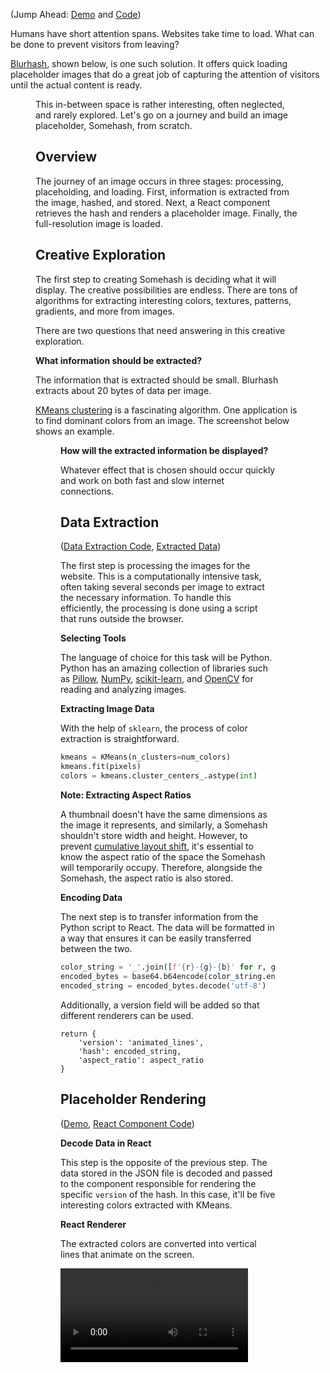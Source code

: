 
(Jump Ahead: [Demo](https://pointlessprojects.com/somehash/) and [Code](https://github.com/TravisBumgarner/pointless-projects/tree/main/somehash))

Humans have short attention spans. Websites take time to load. What can be done to prevent visitors from leaving?

[Blurhash](https://blurha.sh/), shown below, is one such solution. It offers quick loading placeholder images that do a great job of capturing the attention of visitors until the actual content is ready.

<Figure
  src="/post-resources/somehash/blurhash.png"
  caption="Blurhash in Action"
/>

This in-between space is rather interesting, often neglected, and rarely explored. Let's go on a journey and build an image placeholder, Somehash, from scratch.

## Overview

The journey of an image occurs in three stages: processing, placeholding, and loading. First, information is extracted from the image, hashed, and stored. Next, a React component retrieves the hash and renders a placeholder image. Finally, the full-resolution image is loaded.

## Creative Exploration

The first step to creating Somehash is deciding what it will display. The creative possibilities are endless. There are tons of algorithms for extracting interesting colors, textures, patterns, gradients, and more from images.

There are two questions that need answering in this creative exploration.

**What information should be extracted?**

The information that is extracted should be small. Blurhash extracts about 20 bytes of data per image.

[KMeans clustering](https://medium.com/analytics-vidhya/color-separation-in-an-image-using-kmeans-clustering-using-python-f994fa398454) is a fascinating algorithm. One application is to find dominant colors from an image. The screenshot below shows an example.

<Figure
  src="/post-resources/somehash/colors.png"
  caption="Dominant colors extracted from a photo"
/>

**How will the extracted information be displayed?**

Whatever effect that is chosen should occur quickly and work on both fast and slow internet connections.

## Data Extraction

([Data Extraction Code](https://github.com/TravisBumgarner/pointless-projects/blob/6b6a1cf8c9937a623f997a72e0e9e83299fe6ab6/somehash/main.py), [Extracted Data](https://github.com/TravisBumgarner/pointless-projects/blob/main/somehash/react-app/src/output.json))

The first step is processing the images for the website. This is a computationally intensive task, often taking several seconds per image to extract the necessary information. To handle this efficiently, the processing is done using a script that runs outside the browser.

**Selecting Tools**

The language of choice for this task will be Python. Python has an amazing collection of libraries such as [Pillow](https://pypi.org/project/pillow/), [NumPy](https://numpy.org/), [scikit-learn](https://scikit-learn.org/stable/), and [OpenCV](https://opencv.org/) for reading and analyzing images.

**Extracting Image Data**

With the help of `sklearn`, the process of color extraction is straightforward.

```python
kmeans = KMeans(n_clusters=num_colors)
kmeans.fit(pixels)
colors = kmeans.cluster_centers_.astype(int)
```

**Note: Extracting Aspect Ratios**

A thumbnail doesn't have the same dimensions as the image it represents, and similarly, a Somehash shouldn't store width and height. However, to prevent [cumulative layout shift](https://web.dev/articles/cls), it's essential to know the aspect ratio of the space the Somehash will temporarily occupy. Therefore, alongside the Somehash, the aspect ratio is also stored.

**Encoding Data**

The next step is to transfer information from the Python script to React. The data will be formatted in a way that ensures it can be easily transferred between the two.

```python
color_string = '_'.join([f'{r}-{g}-{b}' for r, g, b in colors])
encoded_bytes = base64.b64encode(color_string.encode('utf-8'))
encoded_string = encoded_bytes.decode('utf-8')
```

Additionally, a version field will be added so that different renderers can be used.

```
return {
    'version': 'animated_lines',
    'hash': encoded_string,
    'aspect_ratio': aspect_ratio
}
```

## Placeholder Rendering

([Demo](https://pointlessprojects.com/somehash/), [React Component Code](https://github.com/TravisBumgarner/pointless-projects/blob/6b6a1cf8c9937a623f997a72e0e9e83299fe6ab6/somehash/react-app/src/SomeHashImage.tsx))

**Decode Data in React**

This step is the opposite of the previous step. The data stored in the JSON file is decoded and passed to the component responsible for rendering the specific `version` of the hash. In this case, it'll be five interesting colors extracted with KMeans.

**React Renderer**

The extracted colors are converted into vertical lines that animate on the screen.

<Video src="/post-resources/somehash/preview.mp4" aspectRatio="1564/1184" />

At this point, the image starts loading, loads, and then takes the place of the placeholder.

## Areas of Improvement

**Encoding / Decoding**

The data is small enough that it could probably be moved around inside of the JSON object without needing the additional step of Base64 encoding.

**Placeholder to Full Image Transition**

Currently, when the animation completes, it will display whatever is loaded. It would be best if the animation was instead connected to the image's `onload` event for a more seamless transition.

**Production Readiness**

This project explored the minimum path to complete the process. Production readiness was not considered.

## Over to You

If you had creative control over the time between the page loading and being loaded - what would you create? [Let me know!](/contact)
